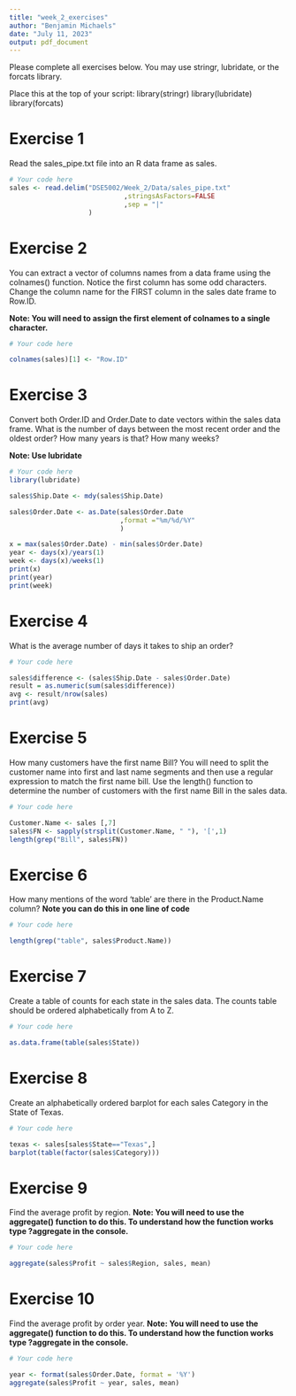 ```yaml
---
title: "week_2_exercises"
author: "Benjamin Michaels"
date: "July 11, 2023"
output: pdf_document
---
```


Please complete all exercises below. You may use stringr, lubridate, or the forcats library. 

Place this at the top of your script:
library(stringr)
library(lubridate)
library(forcats)

# Exercise 1
Read the sales_pipe.txt file into an R data frame as sales. 

```r
# Your code here
sales <- read.delim("DSE5002/Week_2/Data/sales_pipe.txt"
                             ,stringsAsFactors=FALSE
                             ,sep = "|"
                    )

```

# Exercise 2
You can extract a vector of columns names from a data frame using the colnames() function. Notice the first column has some odd characters. Change the column name for the FIRST column in the sales date frame to Row.ID. 

**Note: You will need to assign the first element of colnames to a single character.**

```r
# Your code here

colnames(sales)[1] <- "Row.ID"

```

# Exercise 3
Convert both Order.ID and Order.Date to date vectors within the sales data frame. What is the number of days between the most recent order and the oldest order?
How many years is that?
How many weeks?

**Note: Use lubridate**

```r
# Your code here
library(lubridate)

sales$Ship.Date <- mdy(sales$Ship.Date)

sales$Order.Date <- as.Date(sales$Order.Date
                            ,format ="%m/%d/%Y"
                            )

x = max(sales$Order.Date) - min(sales$Order.Date)
year <- days(x)/years(1)
week <- days(x)/weeks(1)
print(x)
print(year)
print(week)

```


# Exercise 4
What is the average number of days it takes to ship an order?

```r
# Your code here

sales$difference <- (sales$Ship.Date - sales$Order.Date)
result = as.numeric(sum(sales$difference))
avg <- result/nrow(sales)
print(avg)

```


# Exercise 5
How many customers have the first name Bill?
You will need to split the customer name into first and last name segments and then use a regular expression to match the first name bill. Use the length() function to determine the number of customers with the first name Bill in the sales data. 

```r
# Your code here

Customer.Name <- sales [,7]
sales$FN <- sapply(strsplit(Customer.Name, " "), '[',1)
length(grep("Bill", sales$FN))

```

# Exercise 6
How many mentions of the word 'table' are there in the Product.Name column? 
**Note you can do this in one line of code**

```r
# Your code here

length(grep("table", sales$Product.Name))

```

# Exercise 7
Create a table of counts for each state in the sales data. The counts table should be ordered alphabetically from A to Z. 

```r
# Your code here

as.data.frame(table(sales$State))

```

# Exercise 8
Create an alphabetically ordered barplot for each sales Category in the State of Texas. 

```r
# Your code here

texas <- sales[sales$State=="Texas",]
barplot(table(factor(sales$Category)))

```

# Exercise 9
Find the average profit by region.
**Note: You will need to use the aggregate() function to do this. To understand how the function works type ?aggregate in the console.**

```r
# Your code here

aggregate(sales$Profit ~ sales$Region, sales, mean)

```

# Exercise 10
Find the average profit by order year. 
**Note: You will need to use the aggregate() function to do this. To understand how the function works type ?aggregate in the console.**

```r
# Your code here

year <- format(sales$Order.Date, format = '%Y')
aggregate(sales$Profit ~ year, sales, mean)

```
